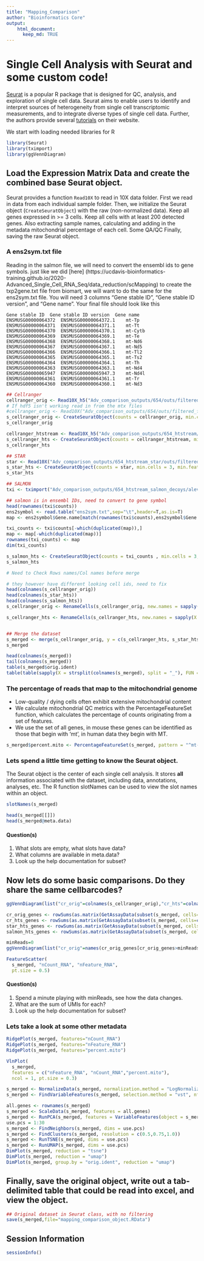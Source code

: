 ```yaml
---
title: "Mapping_Comparison"
author: "Bioinformatics Core"
output:
    html_document:
      keep_md: TRUE
---
```



# Single Cell Analysis with Seurat and some custom code!

[Seurat](http://satijalab.org/seurat/) is a popular R package that is designed for QC, analysis, and exploration of single cell data. Seurat aims to enable users to identify and interpret sources of heterogeneity from single cell transcriptomic measurements, and to integrate diverse types of single cell data. Further, the authors provide several [tutorials](https://satijalab.org/seurat/vignettes.html) on their website.

We start with loading needed libraries for R
```r
library(Seurat)
library(tximport)
library(ggVennDiagram)
```

## Load the Expression Matrix Data and create the combined base Seurat object.

Seurat provides a function `Read10X` to read in 10X data folder. First we read in data from each individual sample folder. Then, we initialize the Seurat object (`CreateSeuratObject`) with the raw (non-normalized data). Keep all genes expressed in >= 3 cells. Keep all cells with at least 200 detected genes. Also extracting sample names, calculating and adding in the metadata mitochondrial percentage of each cell. Some QA/QC Finally, saving the raw Seurat object.

### A ens2sym.txt file

Reading in the salmon file, we will need to convert the ensembl ids to gene symbols. just like we did [here]  (https://ucdavis-bioinformatics-training.github.io/2020-Advanced_Single_Cell_RNA_Seq/data_reduction/scMapping) to create the txp2gene.txt file from biomart, we will want to do the same for the ens2sym.txt file. You will need 3 columns "Gene stable ID", "Gene stable ID version", and "Gene name". Your final file should look like this

```
Gene stable ID	Gene stable ID version	Gene name
ENSMUSG00000064372	ENSMUSG00000064372.1	mt-Tp
ENSMUSG00000064371	ENSMUSG00000064371.1	mt-Tt
ENSMUSG00000064370	ENSMUSG00000064370.1	mt-Cytb
ENSMUSG00000064369	ENSMUSG00000064369.1	mt-Te
ENSMUSG00000064368	ENSMUSG00000064368.1	mt-Nd6
ENSMUSG00000064367	ENSMUSG00000064367.1	mt-Nd5
ENSMUSG00000064366	ENSMUSG00000064366.1	mt-Tl2
ENSMUSG00000064365	ENSMUSG00000064365.1	mt-Ts2
ENSMUSG00000064364	ENSMUSG00000064364.1	mt-Th
ENSMUSG00000064363	ENSMUSG00000064363.1	mt-Nd4
ENSMUSG00000065947	ENSMUSG00000065947.3	mt-Nd4l
ENSMUSG00000064361	ENSMUSG00000064361.1	mt-Tr
ENSMUSG00000064360	ENSMUSG00000064360.1	mt-Nd3
```

```r
## Cellranger
cellranger_orig <- Read10X_h5("Adv_comparison_outputs/654/outs/filtered_feature_bc_matrix.h5")
# If hdf5 isn't working read in from the mtx files
#cellranger_orig <- Read10X("Adv_comparison_outputs/654/outs/filtered_feature_bc_matrix")
s_cellranger_orig <- CreateSeuratObject(counts = cellranger_orig, min.cells = 3, min.features = 200, project = "cellranger")
s_cellranger_orig

cellranger_htstream <- Read10X_h5("Adv_comparison_outputs/654_htstream/outs/filtered_feature_bc_matrix.h5")
s_cellranger_hts <- CreateSeuratObject(counts = cellranger_htstream, min.cells = 3, min.features = 200, project = "cellranger_hts")
s_cellranger_hts

## STAR
star <- Read10X("Adv_comparison_outputs/654_htstream_star/outs/filtered_feature_bc_matrix")
s_star_hts <- CreateSeuratObject(counts = star, min.cells = 3, min.features = 200, project = "star")
s_star_hts

## SALMON
txi <- tximport("Adv_comparison_outputs/654_htstream_salmon_decoys/alevin/quants_mat.gz", type="alevin")

## salmon is in ensembl IDs, need to convert to gene symbol
head(rownames(txi$counts))
ens2symbol <- read.table("ens2sym.txt",sep="\t",header=T,as.is=T)
map <- ens2symbol$Gene.name[match(rownames(txi$counts),ens2symbol$Gene.stable.ID.version)]

txi_counts <- txi$counts[-which(duplicated(map)),]
map <- map[-which(duplicated(map))]
rownames(txi_counts) <- map
dim(txi_counts)

s_salmon_hts <- CreateSeuratObject(counts = txi_counts , min.cells = 3, min.features = 200, project = "salmon")
s_salmon_hts

# Need to Check Rows names/Col names before merge 

# they however have different looking cell ids, need to fix
head(colnames(s_cellranger_orig))
head(colnames(s_star_hts))
head(colnames(s_salmon_hts))
s_cellranger_orig <- RenameCells(s_cellranger_orig, new.names = sapply(X = strsplit(colnames(s_cellranger_orig), split = "-"), FUN = "[", 1))

s_cellranger_hts <- RenameCells(s_cellranger_hts, new.names = sapply(X = strsplit(colnames(s_cellranger_hts), split = "-"), FUN = "[", 1))


## Merge the dataset
s_merged <- merge(s_cellranger_orig, y = c(s_cellranger_hts, s_star_hts, s_salmon_hts), add.cell.ids = c("cr.orig", "cr.hts", "star.hts", "salmon.hts"), project = "MapTest")
s_merged

head(colnames(s_merged))
tail(colnames(s_merged))
table(s_merged$orig.ident)
table(table(sapply(X = strsplit(colnames(s_merged), split = "_"), FUN = "[", 2)))
```

### The percentage of reads that map to the mitochondrial genome

* Low-quality / dying cells often exhibit extensive mitochondrial content
* We calculate mitochondrial QC metrics with the PercentageFeatureSet function, which calculates the percentage of counts originating from a set of features.
* We use the set of all genes, in mouse these genes can be identified as those that begin with 'mt', in human data they begin with MT.

```r
s_merged$percent.mito <- PercentageFeatureSet(s_merged, pattern = "^mt-")
```

### Lets spend a little time getting to know the Seurat object.

The Seurat object is the center of each single cell analysis. It stores __all__ information associated with the dataset, including data, annotations, analyses, etc. The R function slotNames can be used to view the slot names within an object.

```r
slotNames(s_merged)
```

```r
head(s_merged[[]])
head(s_merged@meta.data)
```

#### Question(s)

1. What slots are empty, what slots have data?
2. What columns are available in meta.data?
3. Look up the help documentation for subset?


## Now lets do some basic comparisons. Do they share the same cellbarcodes?
```r
ggVennDiagram(list("cr_orig"=colnames(s_cellranger_orig),"cr_hts"=colnames(s_cellranger_hts), "star_hts"=colnames(s_star_hts), "salmon_hts"=colnames(s_salmon_hts)))

cr_orig_genes <- rowSums(as.matrix(GetAssayData(subset(s_merged, cells=colnames(s_merged)[s_merged$orig.ident=="cellranger"]))))
cr_hts_genes <- rowSums(as.matrix(GetAssayData(subset(s_merged, cells=colnames(s_merged)[s_merged$orig.ident=="cellranger_hts"]))))
star_hts_genes <- rowSums(as.matrix(GetAssayData(subset(s_merged, cells=colnames(s_merged)[s_merged$orig.ident=="star"]))))
salmon_hts_genes <- rowSums(as.matrix(GetAssayData(subset(s_merged, cells=colnames(s_merged)[s_merged$orig.ident=="salmon"]))))

minReads=0
ggVennDiagram(list("cr_orig"=names(cr_orig_genes[cr_orig_genes>minReads]),"cr_hts"=names(cr_hts_genes[cr_hts_genes>minReads]), "star_hts"=names(star_hts_genes[star_hts_genes>minReads]), "salmon_hts"=names(salmon_hts_genes[salmon_hts_genes>minReads])))

FeatureScatter(
  s_merged, "nCount_RNA", "nFeature_RNA",
  pt.size = 0.5)
```

#### Question(s)

1. Spend a minute playing with minReads, see how the data changes.
2. What are the sum of UMIs for each?
3. Look up the help documentation for subset?


### Lets take a look at some other metadata

```r
RidgePlot(s_merged, features="nCount_RNA")
RidgePlot(s_merged, features="nFeature_RNA")
RidgePlot(s_merged, features="percent.mito")
```


```r
VlnPlot(
  s_merged,
  features = c("nFeature_RNA", "nCount_RNA","percent.mito"),
  ncol = 1, pt.size = 0.3)
```


```r
s_merged <- NormalizeData(s_merged, normalization.method = "LogNormalize", scale.factor = 10000)
s_merged <- FindVariableFeatures(s_merged, selection.method = "vst", nfeatures = 2000)

all.genes <- rownames(s_merged)
s_merged <- ScaleData(s_merged, features = all.genes)
s_merged <- RunPCA(s_merged, features = VariableFeatures(object = s_merged))
use.pcs = 1:30
s_merged <- FindNeighbors(s_merged, dims = use.pcs)
s_merged <- FindClusters(s_merged, resolution = c(0.5,0.75,1.0))
s_merged <- RunTSNE(s_merged, dims = use.pcs)
s_merged <- RunUMAP(s_merged, dims = use.pcs)
DimPlot(s_merged, reduction = "tsne")
DimPlot(s_merged, reduction = "umap")
DimPlot(s_merged, group.by = "orig.ident", reduction = "umap")
```

## Finally, save the original object, write out a tab-delimited table that could be read into excel, and view the object.
```r
## Original dataset in Seurat class, with no filtering
save(s_merged,file="mapping_comparison_object.RData")
```

## Session Information
```r
sessionInfo()
```


